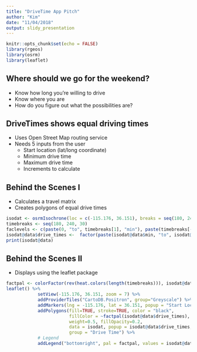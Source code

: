 ```yaml
---
title: "DriveTime App Pitch"
author: "Kim"
date: "11/04/2018"
output: slidy_presentation
---
```


```r
knitr::opts_chunk$set(echo = FALSE)
library(rgeos)
library(osrm)
library(leaflet)
```

## Where should we go for the weekend? 

- Know how long you're willing to drive
- Know where you are
- How do you figure out what the possibilities are?

## DriveTimes shows equal driving times

- Uses Open Street Map routing service
- Needs 5 inputs from the user
    - Start location (lat/long coordinate)
    - Minimum drive time
    - Maximum drive time
    - Increments to calculate

## Behind the Scenes I
- Calculates a travel matrix
- Creates polygons of equal drive times

```r
isodat <- osrmIsochrone(loc = c(-115.176, 36.151), breaks = seq(180, 240, 30))
timebreaks <- seq(180, 240, 30)
faclevels <- c(paste(0, "to", timebreaks[1], "min"), paste(timebreaks[-length(timebreaks)], "to", timebreaks[-1], "min"))
isodat@data$drive_times <-  factor(paste(isodat@data$min, "to", isodat@data$max, "min"), levels = faclevels)
print(isodat@data)
```

## Behind the Scenes II
- Displays using the leaflet package

```r
factpal <- colorFactor(rev(heat.colors(length(timebreaks))), isodat@data$drive_times)
leaflet() %>% 
            setView(-115.176, 36.151, zoom = 7) %>%
            addProviderTiles("CartoDB.Positron", group="Greyscale") %>% 
            addMarkers(lng = -115.176, lat = 36.151, popup = "Start Location") %>% 
            addPolygons(fill=TRUE, stroke=TRUE, color = "black",
                        fillColor = ~factpal(isodat@data$drive_times),
                        weight=0.5, fillOpacity=0.2,
                        data = isodat, popup = isodat@data$drive_times,
                        group = "Drive Time") %>% 
            # Legend
            addLegend("bottomright", pal = factpal, values = isodat@data$drive_time,   title = "Drive Time")

```

